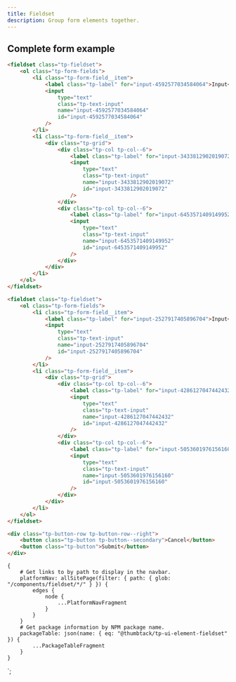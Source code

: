```yaml
---
title: Fieldset
description: Group form elements together.
---
```



<ComponentHeader data={props.data} />

## Complete form example

```html
<fieldset class="tp-fieldset">
    <ol class="tp-form-fields">
        <li class="tp-form-field__item">
            <label class="tp-label" for="input-4592577034584064">Input</label>
            <input
                type="text"
                class="tp-text-input"
                name="input-4592577034584064"
                id="input-4592577034584064"
            />
        </li>
        <li class="tp-form-field__item">
            <div class="tp-grid">
                <div class="tp-col tp-col--6">
                    <label class="tp-label" for="input-3433812902019072">Split Inputs</label>
                    <input
                        type="text"
                        class="tp-text-input"
                        name="input-3433812902019072"
                        id="input-3433812902019072"
                    />
                </div>
                <div class="tp-col tp-col--6">
                    <label class="tp-label" for="input-6453571409149952">Split Inputs</label>
                    <input
                        type="text"
                        class="tp-text-input"
                        name="input-6453571409149952"
                        id="input-6453571409149952"
                    />
                </div>
            </div>
        </li>
    </ol>
</fieldset>

<fieldset class="tp-fieldset">
    <ol class="tp-form-fields">
        <li class="tp-form-field__item">
            <label class="tp-label" for="input-2527917405896704">Input</label>
            <input
                type="text"
                class="tp-text-input"
                name="input-2527917405896704"
                id="input-2527917405896704"
            />
        </li>
        <li class="tp-form-field__item">
            <div class="tp-grid">
                <div class="tp-col tp-col--6">
                    <label class="tp-label" for="input-4286127047442432">Split Inputs</label>
                    <input
                        type="text"
                        class="tp-text-input"
                        name="input-4286127047442432"
                        id="input-4286127047442432"
                    />
                </div>
                <div class="tp-col tp-col--6">
                    <label class="tp-label" for="input-5053601976156160">Split Inputs</label>
                    <input
                        type="text"
                        class="tp-text-input"
                        name="input-5053601976156160"
                        id="input-5053601976156160"
                    />
                </div>
            </div>
        </li>
    </ol>
</fieldset>

<div class="tp-button-row tp-button-row--right">
    <button class="tp-button tp-button--secondary">Cancel</button>
    <button class="tp-button">Submit</button>
</div>
```

<ComponentFooter data={props.data} />

    {
        # Get links to by path to display in the navbar.
        platformNav: allSitePage(filter: { path: { glob: "/components/fieldset/*/" } }) {
            edges {
                node {
                    ...PlatformNavFragment
                }
            }
        }
        # Get package information by NPM package name.
        packageTable: json(name: { eq: "@thumbtack/tp-ui-element-fieldset" }) {
            ...PackageTableFragment
        }
    }
`;
